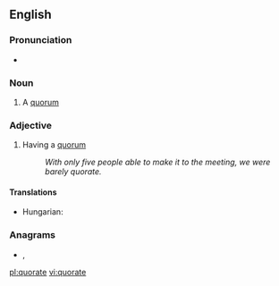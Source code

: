 ==English==

===Pronunciation===
* {{a|UK}} {{IPA|/ˈkwɔː(ɹ).ət/|lang=en}}

===Noun===
{{en-noun}}

# A [[quorum]]

===Adjective===
{{en-adj|-}}

# Having a [[quorum]]
#: ''With only five people able to make it to the meeting, we were barely quorate.''

====Translations====
{{trans-top|having a quorum}}
* Hungarian: {{t|hu|határozatképes}}
{{trans-mid}}
{{trans-bottom}}

===Anagrams===
* {{l|en|equator}}, {{l|en|Equator}}

[[pl:quorate]]
[[vi:quorate]]